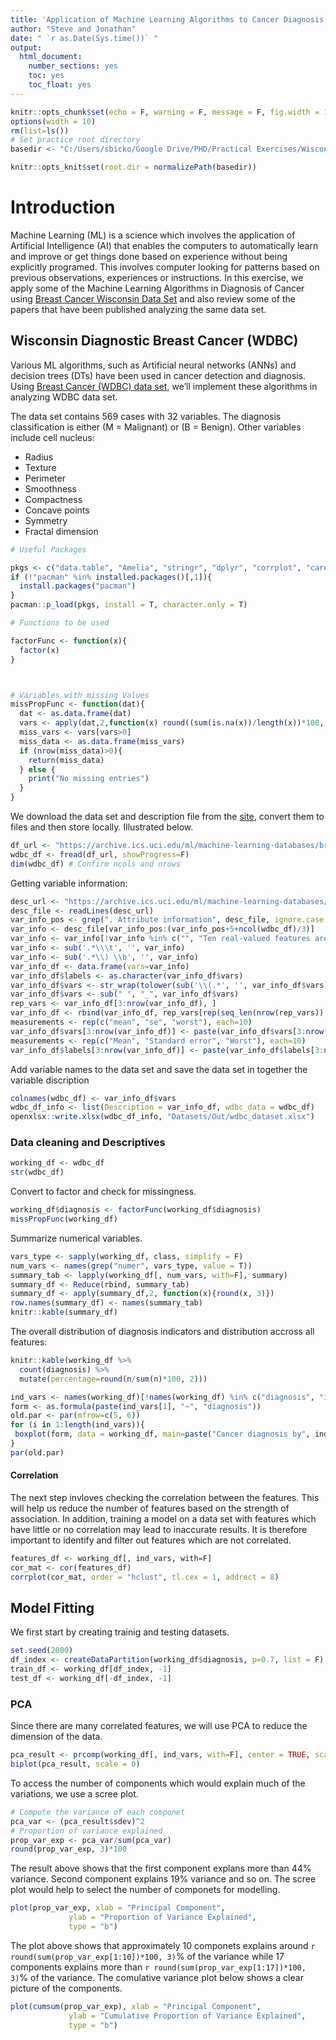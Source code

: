 ```yaml
---
title: 'Application of Machine Learning Algorithms to Cancer Diagnosis'
author: "Steve and Jonathan"
date: " `r as.Date(Sys.time())` "
output: 
  html_document: 
    number_sections: yes
    toc: yes
    toc_float: yes
---
```





```r
knitr::opts_chunk$set(echo = F, warning = F, message = F, fig.width = 10, fig.height = 10, results = "asis")
options(width = 10)
rm(list=ls())
# Set practice root directory
basedir <- "C:/Users/sbicko/Google Drive/PHD/Practical Exercises/Wisconsin Cancer Dataset/"

knitr::opts_knit$set(root.dir = normalizePath(basedir))
```

# Introduction

Machine Learning (ML) is a science which involves the application of Artificial Intelligence (AI) that enables the computers to automatically learn and improve or get things done based on experience without being explicitly programed. This involves computer looking for patterns based on previous observations, experiences or instructions. In this exercise, we apply some of the Machine Learning Algorithms in Diagnosis of Cancer using [Breast Cancer Wisconsin Data Set](https://archive.ics.uci.edu/ml/datasets/breast+cancer+wisconsin+(original)) and also review some of the papers that have been published analyzing the same data set.


## Wisconsin Diagnostic Breast Cancer (WDBC)

Various ML algorithms, such as Artificial neural networks (ANNs) and decision trees (DTs) have been used in cancer detection and diagnosis. Using [Breast Cancer (WDBC) data set](https://archive.ics.uci.edu/ml/machine-learning-databases/breast-cancer-wisconsin/wdbc.names), we'll implement these algorithms in analyzing WDBC data set.

The data set contains $569$ cases with $32$ variables. The diagnosis classification is either (M = Malignant) or (B = Benign). Other variables include cell nucleus:

* Radius
* Texture
* Perimeter
* Smoothness
* Compactness
* Concave points
* Symmetry
* Fractal dimension



```r
# Useful Packages

pkgs <- c("data.table", "Amelia", "stringr", "dplyr", "corrplot", "caret")
if (!"pacman" %in% installed.packages()[,1]){
  install.packages("pacman")
}
pacman::p_load(pkgs, install = T, character.only = T)
```



```r
# Functions to be used

factorFunc <- function(x){
  factor(x)
}



# Variables with missing Values
missPropFunc <- function(dat){
  dat <- as.data.frame(dat)
  vars <- apply(dat,2,function(x) round((sum(is.na(x))/length(x))*100, 2))
  miss_vars <- vars[vars>0]
  miss_data <- as.data.frame(miss_vars)
  if (nrow(miss_data)>0){
    return(miss_data)
  } else {
    print("No missing entries")
  }
}

```



We download the data set and description file from the [site](https://archive.ics.uci.edu/ml/machine-learning-databases/breast-cancer-wisconsin/wdbc.data), convert them to \textit{.xlsx} files and then store locally. Illustrated below.

```r
df_url <- "https://archive.ics.uci.edu/ml/machine-learning-databases/breast-cancer-wisconsin/wdbc.data"
wdbc_df <- fread(df_url, showProgress=F)
dim(wdbc_df) # Confirm ncols and nrows
```


Getting variable information:

```r
desc_url <- "https://archive.ics.uci.edu/ml/machine-learning-databases/breast-cancer-wisconsin/wdbc.names"
desc_file <- readLines(desc_url)
var_info_pos <- grep(". Attribute information", desc_file, ignore.case = T)+2
var_info <- desc_file[var_info_pos:(var_info_pos+5+ncol(wdbc_df)/3)]
var_info <- var_info[!var_info %in% c("", "Ten real-valued features are computed for each cell nucleus:", "3-32)")]
var_info <- sub('.*\\\t', '', var_info)
var_info <- sub('.*\\) \\b', '', var_info)
var_info_df <- data.frame(vars=var_info)
var_info_df$labels <- as.character(var_info_df$vars)
var_info_df$vars <- str_wrap(tolower(sub('\\(.*', '', var_info_df$vars)))
var_info_df$vars <- sub(" ", "_", var_info_df$vars)
rep_vars <- var_info_df[3:nrow(var_info_df), ]
var_info_df <- rbind(var_info_df, rep_vars[rep(seq_len(nrow(rep_vars)), 2), ])
measurements <- rep(c("mean", "se", "worst"), each=10)
var_info_df$vars[3:nrow(var_info_df)] <- paste(var_info_df$vars[3:nrow(var_info_df)], measurements, sep = '_')
measurements <- rep(c("Mean", "Standard error", "Worst"), each=10)
var_info_df$labels[3:nrow(var_info_df)] <- paste(var_info_df$labels[3:nrow(var_info_df)], measurements, sep = ' - ')
```


Add variable names to the data set and save the data set in \textit{.xlsx} together the variable discription

```r
colnames(wdbc_df) <- var_info_df$vars
wdbc_df_info <- list(Description = var_info_df, wdbc_data = wdbc_df)
openxlsx::write.xlsx(wdbc_df_info, "Datasets/Out/wdbc_dataset.xlsx")
```



### Data cleaning and Descriptives

```r
working_df <- wdbc_df
str(wdbc_df)
```

Convert \textbf{diagnosis} to factor and check for missingness.

```r
working_df$diagnosis <- factorFunc(working_df$diagnosis)
missPropFunc(working_df)
```

Summarize numerical variables.

```r

vars_type <- sapply(working_df, class, simplify = F)
num_vars <- names(grep("numer", vars_type, value = T))
summary_tab <- lapply(working_df[, num_vars, with=F], summary)
summary_df <- Reduce(rbind, summary_tab)
summary_df <- apply(summary_df,2, function(x){round(x, 3)})
row.names(summary_df) <- names(summary_tab)
knitr::kable(summary_df)
```


The overall distribution of diagnosis indicators and distribution accross all features:

```r
knitr::kable(working_df %>% 
  count(diagnosis) %>% 
  mutate(percentage=round(n/sum(n)*100, 2)))
```



```r
ind_vars <- names(working_df)[!names(working_df) %in% c("diagnosis", "id_number")]
form <- as.formula(paste(ind_vars[1], "~", "diagnosis"))
old.par <- par(mfrow=c(5, 6))
for (i in 1:length(ind_vars)){
 boxplot(form, data = working_df, main=paste("Cancer diagnosis by", ind_vars[i]), xlab="Diagnosis", cex.main=0.8, ylab=ind_vars[i], cex=0.8) 
}
par(old.par)
```


#### Correlation

The next step invloves checking the correlation between the features. This will help us reduce the number of features based on the strength of association. In addition, training a model on a data set with features which have little or no correlation may lead to inaccurate results. It is therefore important to identify and filter out features which are not correlated.


```r
features_df <- working_df[, ind_vars, with=F]
cor_mat <- cor(features_df)
corrplot(cor_mat, order = "hclust", tl.cex = 1, addrect = 8)
```


## Model Fitting

We first start by creating trainig and testing datasets.

```r
set.seed(2000)
df_index <- createDataPartition(working_df$diagnosis, p=0.7, list = F)
train_df <- working_df[df_index, -1]
test_df <- working_df[-df_index, -1]
```


### PCA

Since there are many correlated features, we will use PCA to reduce the dimension of the data.

```r
pca_result <- prcomp(working_df[, ind_vars, with=F], center = TRUE, scale = TRUE)
biplot(pca_result, scale = 0)
```


To access the number of components which would explain much of the variations, we use a scree plot.

```r
# Compute the variance of each componet
pca_var <- (pca_result$sdev)^2
# Proportion of variance explained
prop_var_exp <- pca_var/sum(pca_var)
round(prop_var_exp, 3)*100
```

The result above shows that the first component explans more than $44\%$ variance. Second component explains $19\%$ variance and so on. The scree plot would help to select the number of componets for modelling.

```r
plot(prop_var_exp, xlab = "Principal Component",
             ylab = "Proportion of Variance Explained",
             type = "b")
```

The plot above shows that approximately $10$ componets explains around `r round(sum(prop_var_exp[1:10])*100, 3)`% of the variance while $17$ components explains more than `r round(sum(prop_var_exp[1:17])*100, 3)`% of the variance. The comulative variance plot below shows a clear picture of the components.


```r
plot(cumsum(prop_var_exp), xlab = "Principal Component",
             ylab = "Cumulative Proportion of Variance Explained",
             type = "b")
```




